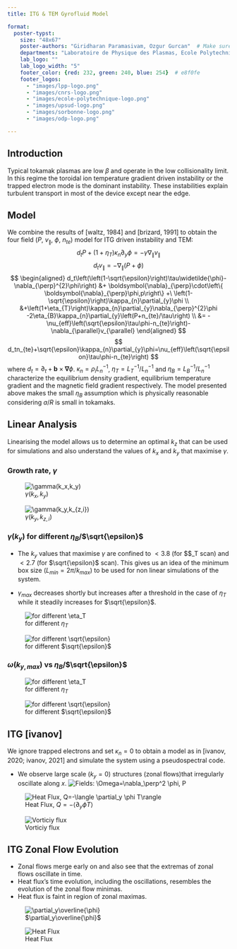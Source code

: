 ```yaml
---
title: ITG & TEM Gyrofluid Model

format:
  poster-typst: 
    size: "48x67"
    poster-authors: "Giridharan Paramasivam, Ozgur Gurcan"  # Make sure this matches exactly
    departments: "Laboratoire de Physique des Plasmas, Ecole Polytechnique"
    lab_logo: "" 
    lab_logo_width: "5"
    footer_color: {red: 232, green: 240, blue: 254}  # e8f0fe
    footer_logos: 
      - "images/lpp-logo.png"
      - "images/cnrs-logo.png"
      - "images/ecole-polytechnique-logo.png"
      - "images/upsud-logo.png"
      - "images/sorbonne-logo.png"
      - "images/odp-logo.png"

---
```


## Introduction
Typical tokamak plasmas are low $\beta$ and operate in the low collisionality limit. 
In this regime the toroidal ion temperature gradient driven instability or the trapped 
electron mode is the dominant instability. These instabilities explain turbulent transport 
in most of the device except near the edge.

## Model
We combine the results of [waltz, 1984] and [brizard, 1991] to obtain the four field ($P$, $v_\parallel$, $\phi$, $n_{te}$) model for ITG driven instability and TEM:
$$
d_tP+\left(1+\eta_{T}\right)\kappa{}_{n}\partial_{y}\phi=-\gamma\nabla_{\parallel}v_{\parallel}
$$
$$
d_tv_{\parallel}=-\nabla_{\parallel}\left(P+\phi\right)
$$
$$
\begin{aligned}
d_t\left(\left(1-\sqrt{\epsilon}\right)\tau\widetilde{\phi}-\nabla_{\perp}^{2}\phi\right) 
&+ \boldsymbol{\nabla}_{\perp}\cdot\left\{ \boldsymbol{\nabla}_{\perp}\phi,p\right\} 
+\ \left(1-\sqrt{\epsilon}\right)\kappa_{n}\partial_{y}\phi \\
&+\left(1+\eta_{T}\right)\kappa_{n}\partial_{y}\nabla_{\perp}^{2}\phi 
-2\eta_{B}\kappa_{n}\partial_{y}\left(P+n_{te}/\tau\right) \\
&= -\nu_{eff}\left(\sqrt{\epsilon}\tau\phi-n_{te}\right)-\nabla_{\parallel}v_{\parallel}
\end{aligned}
$$
$$
d_tn_{te}+\sqrt{\epsilon}\kappa_{n}\partial_{y}\phi=\nu_{eff}\left(\sqrt{\epsilon}\tau\phi-n_{te}\right)
$$
where $d_t=\partial_t+\boldsymbol{b}\times\boldsymbol{\nabla}\phi$. $\kappa_n=\rho_i L_n^{-1}$, $\eta_T=L_T^{-1}/L_n^{-1}$ and $\eta_B=L_B^{-1}/L_n^{-1}$ characterize the equilibrium density gradient, equilibrium temperature gradient and the magnetic field gradient respectively. The model presented above makes the small $\eta_B$ assumption which is physically reasonable considering $a/R$ is small in tokamaks.

## Linear Analysis

Linearising the model allows us to determine an optimal $k_z$ that can be used for simulations and also understand the values of $k_x$ and $k_y$ that maximise $\gamma$.

### Growth rate, $\gamma$
::: {layout="[[1,1]]"}
![$\gamma(k_x,k_y)$](images/gamkxky_itg_tem_simple.png)

![$\gamma(k_y,k_{z,i})$](images/gam_vs_ky_kzvals_itg_tem_simple.png)
:::
 
### $\gamma(k_y)$ for different $\eta_B$/$\sqrt{\epsilon}$

- The $k_y$ values that maximise $\gamma$ are confined to $<3.8$ (for $$\eta_T scan) and $<2.7$ (for $\sqrt{\epsilon}$ scan). This gives us an idea of the minimum box size ($L_{min}=2\pi/k_{max}$) to be used for non linear simulations of the system.

- $\gamma_{max}$ decreases shortly but increases after a threshold in the case of $\eta_T$ while it steadily increases for $\sqrt{\epsilon}$.


::: {layout="[[1,1]]"}
![for different $\eta_T$](images/gam_vs_ky_eta_vals_itg_tem_simple.png)

![for different $\sqrt{\epsilon}$](images/gam_vs_ky_sqre_vals_itg_tem_simple.png)
:::

### $\omega(k_{y,max})$ vs $\eta_B$/$\sqrt{\epsilon}$

::: {layout="[[1,1]]"}
![for different $\eta_T$](images/omr_vs_eta_itg_tem_simple.png)

![for different $\sqrt{\epsilon}$](images/omr_vs_sqre_itg_tem_simple.png)
:::

## ITG [ivanov]

We ignore trapped electrons and set $\kappa_n=0$ to obtain a model as in [ivanov, 2020; ivanov, 2021] and simulate the system using a pseudospectral code. 

- We observe large scale ($k_y=0$) structures (zonal flows)that irregularly oscillate along $x$. 
![Fields: $\Omega=\nabla_\perp^2 \phi$, $P$](images/fields_kapt_0_36_chi_0_1.png)

::: {layout="[[1,1]]"}
![Heat Flux, $Q=-\langle \partial_y \phi T\rangle$](images/Q_kapt_0_36_chi_0_1.png)

![Vorticiy flux](images/Piom_kapt_0_36_chi_0_1.png)
:::

## ITG Zonal Flow Evolution

- Zonal flows merge early on and also see that the extremas of zonal flows oscillate in time. 
- Heat flux's time evolution, including the oscillations, resembles the evolution of the zonal flow minimas.
- Heat flux is faint in region of zonal maximas.

::: {layout="[[1,1]]"}
![$\partial_y\overline{\phi}$](images/vbar_xt_kapt_0_36_chi_0_1.png)

![Heat Flux](images/Q_xt_kapt_0_36_chi_0_1.png)
:::

